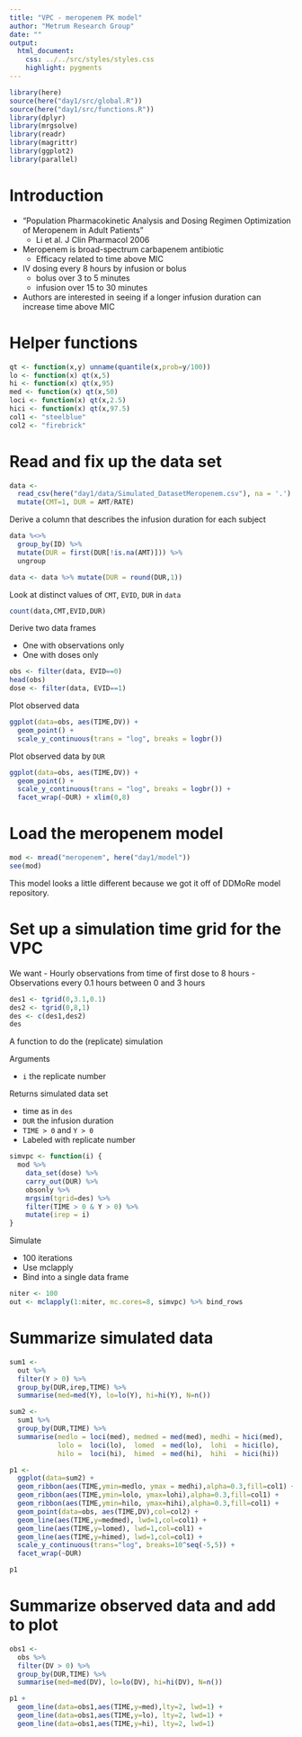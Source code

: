 ```yaml
---
title: "VPC - meropenem PK model"
author: "Metrum Research Group"
date: ""
output: 
  html_document:
    css: ../../src/styles/styles.css
    highlight: pygments
---
```



```r
library(here)
source(here("day1/src/global.R"))
source(here("day1/src/functions.R"))
library(dplyr)
library(mrgsolve)
library(readr)
library(magrittr)
library(ggplot2)
library(parallel)
```


# Introduction

- "Population Pharmacokinetic Analysis and Dosing Regimen Optimization of 
  Meropenem in Adult Patients"
    - Li et al. J Clin Pharmacol 2006
- Meropenem is broad-spectrum carbapenem antibiotic
    - Efficacy related to time above MIC
- IV dosing every 8 hours by infusion or bolus
    - bolus over 3 to 5 minutes
    - infusion over 15 to 30 minutes
- Authors are interested in seeing if a longer infusion duration 
  can increase time above MIC

# Helper functions
```r
qt <- function(x,y) unname(quantile(x,prob=y/100))
lo <- function(x) qt(x,5)
hi <- function(x) qt(x,95)
med <- function(x) qt(x,50)
loci <- function(x) qt(x,2.5)
hici <- function(x) qt(x,97.5)
col1 <- "steelblue"
col2 <- "firebrick"
```

# Read and fix up the data set
```r
data <- 
  read_csv(here("day1/data/Simulated_DatasetMeropenem.csv"), na = '.')  %>% 
  mutate(CMT=1, DUR = AMT/RATE)
```



Derive a column that describes the infusion duration for each subject
```r
data %<>% 
  group_by(ID) %>% 
  mutate(DUR = first(DUR[!is.na(AMT)])) %>% 
  ungroup

data <- data %>% mutate(DUR = round(DUR,1))
```

Look at distinct values of `CMT`, `EVID`, `DUR` in `data`

```r
count(data,CMT,EVID,DUR)
```

Derive two data frames

- One with observations only
- One with doses only

```r
obs <- filter(data, EVID==0)
head(obs)
dose <- filter(data, EVID==1)
```


Plot observed data
```r
ggplot(data=obs, aes(TIME,DV)) + 
  geom_point() +
  scale_y_continuous(trans = "log", breaks = logbr())
```

Plot observed data by `DUR`
```r
ggplot(data=obs, aes(TIME,DV)) + 
  geom_point() +
  scale_y_continuous(trans = "log", breaks = logbr()) +
  facet_wrap(~DUR) + xlim(0,8)
```

# Load the meropenem model

```r
mod <- mread("meropenem", here("day1/model"))
see(mod)
```

This model looks a little different because we got it 
off of DDMoRe model repository.


# Set up a simulation time grid for the VPC

We want 
- Hourly observations from time of first dose to 8 hours
- Observations every 0.1 hours between 0 and 3 hours 

```r
des1 <- tgrid(0,3.1,0.1)
des2 <- tgrid(0,8,1)
des <- c(des1,des2)
des
```


A function to do the (replicate) simulation

Arguments

- `i` the replicate number

Returns simulated data set 

- time as in `des`
- `DUR` the infusion duration 
- `TIME > 0` and `Y > 0`
- Labeled with replicate number

```r
simvpc <- function(i) {
  mod %>% 
    data_set(dose) %>%
    carry_out(DUR) %>%
    obsonly %>%
    mrgsim(tgrid=des) %>% 
    filter(TIME > 0 & Y > 0) %>%
    mutate(irep = i)
}
```

Simulate

- 100 iterations
- Use mclapply
- Bind into a single data frame

```r
niter <- 100
out <- mclapply(1:niter, mc.cores=8, simvpc) %>% bind_rows
```


# Summarize simulated data
```r
sum1 <- 
  out %>% 
  filter(Y > 0) %>%
  group_by(DUR,irep,TIME) %>%
  summarise(med=med(Y), lo=lo(Y), hi=hi(Y), N=n())
```


```r
sum2 <- 
  sum1 %>%
  group_by(DUR,TIME) %>% 
  summarise(medlo = loci(med), medmed = med(med), medhi = hici(med),
            lolo =  loci(lo),  lomed  = med(lo),  lohi  = hici(lo),
            hilo =  loci(hi),  himed  = med(hi),  hihi  = hici(hi))
```

```r
p1 <- 
  ggplot(data=sum2) + 
  geom_ribbon(aes(TIME,ymin=medlo, ymax = medhi),alpha=0.3,fill=col1) + 
  geom_ribbon(aes(TIME,ymin=lolo, ymax=lohi),alpha=0.3,fill=col1) + 
  geom_ribbon(aes(TIME,ymin=hilo, ymax=hihi),alpha=0.3,fill=col1) + 
  geom_point(data=obs, aes(TIME,DV),col=col2) +
  geom_line(aes(TIME,y=medmed), lwd=1,col=col1) +
  geom_line(aes(TIME,y=lomed), lwd=1,col=col1) +
  geom_line(aes(TIME,y=himed), lwd=1,col=col1) +
  scale_y_continuous(trans="log", breaks=10^seq(-5,5)) +
  facet_wrap(~DUR)

```


```r
p1
```

  
# Summarize observed data and add to plot
```r
obs1 <- 
  obs %>% 
  filter(DV > 0) %>%
  group_by(DUR,TIME) %>%
  summarise(med=med(DV), lo=lo(DV), hi=hi(DV), N=n())
```

```r
p1 + 
  geom_line(data=obs1,aes(TIME,y=med),lty=2, lwd=1) +
  geom_line(data=obs1,aes(TIME,y=lo), lty=2, lwd=1) +
  geom_line(data=obs1,aes(TIME,y=hi), lty=2, lwd=1)
```




